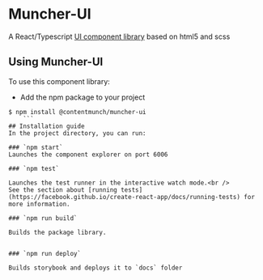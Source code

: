 
<Meta title="Introduction"/>


# Muncher-UI
A React/Typescript [UI component library](https://github.com/contentmunch/muncher-ui) based on html5 and scss

## Using Muncher-UI
To use this component library:

* Add the npm package to your project
```
$ npm install @contentmunch/muncher-ui
    ```
## Installation guide
In the project directory, you can run:

### `npm start`
Launches the component explorer on port 6006

### `npm test`

Launches the test runner in the interactive watch mode.<br />
See the section about [running tests](https://facebook.github.io/create-react-app/docs/running-tests) for more information.

### `npm run build`

Builds the package library.


### `npm run deploy`

Builds storybook and deploys it to `docs` folder
